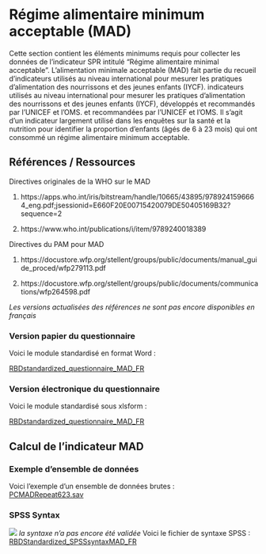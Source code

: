 # Régime alimentaire minimum acceptable  (MAD)

Cette section contient les éléments minimums requis pour collecter les données de l'indicateur SPR intitulé "Régime alimentaire minimal acceptable". L'alimentation minimale acceptable (MAD) fait partie du recueil d'indicateurs utilisés au niveau international pour mesurer les pratiques d'alimentation des nourrissons et des jeunes enfants (IYCF). indicateurs utilisés au niveau international pour mesurer les pratiques d'alimentation des nourrissons et des jeunes enfants (IYCF), développés et recommandés par l'UNICEF et l'OMS.
et recommandées par l'UNICEF et l'OMS. Il s'agit d'un indicateur largement utilisé dans les enquêtes sur la santé et la nutrition pour identifier la proportion d'enfants (âgés de 6 à 23 mois) qui ont consommé un régime alimentaire minimum acceptable.


## Références / Ressources

Directives originales de la WHO sur le MAD 

1.  https://apps.who.int/iris/bitstream/handle/10665/43895/9789241596664_eng.pdf;jsessionid=E660F20E00715420079DE50405169B32?sequence=2

2.  https://www.who.int/publications/i/item/9789240018389

Directives du PAM pour MAD

1.  https://docustore.wfp.org/stellent/groups/public/documents/manual_guide_proced/wfp279113.pdf

2.  https://docustore.wfp.org/stellent/groups/public/documents/communications/wfp264598.pdf

*Les versions actualisées des références ne sont pas encore disponibles en français*

### Version papier du questionnaire

Voici le module standardisé en format Word :

[RBDstandardized_questionnaire_MAD_FR](https://github.com/WFP-VAM/RBD_Resilience_guide_FR/blob/main/questionnaires/RBDstandardized_questionnaire_MAD_FR.docx?raw=true) 

### Version électronique du questionnaire

Voici le module standardisé sous xlsform :

[RBDstandardized_questionnaire_MAD_FR](https://github.com/WFP-VAM/RBD_Resilience_guide_FR/blob/main/questionnaires/RBDstandardized_questionnaire_MAD_FR.xlsx?raw=true) 

## Calcul de l'indicateur MAD

### Exemple d'ensemble de données

Voici l'exemple d'un ensemble de données brutes :  
[PCMADRepeat623.sav](https://github.com/WFP-VAM/RBD_Resilience_guide_FR/blob/main/example_datasets/exampleMDDWdataFrancais_raw/https://github.com/WFP-VAM/RBD_Resilience_guide_FR/blob/main/example_datasets/exampleMADdataFrancais_raw/PCMADRepeat623.sav?raw=true) 

### SPSS Syntax

![ ](images/construction.png) *la syntaxe n'a pas encore été validée*
Voici le fichier de syntaxe SPSS : 
[RBDStandardized_SPSSsyntaxMAD_FR](https://github.com/WFP-VAM/RBD_Resilience_guide_FR/blob/main/syntax/RBDStandardized_SPSSsyntaxMAD_FR.sps) 
